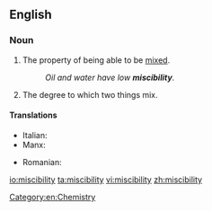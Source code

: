 ==English==

===Noun===
{{en-noun|~|miscibilities}}

# The property of being able to be [[mix]]ed.
#: ''Oil and water have low '''miscibility'''.''
# The degree to which two things mix.

====Translations====
{{trans-top|the property of being able to be mixed}}
* Italian: {{t-|it|miscibilità|f}}
* Manx: {{t-|gv|so-vestaght|f}}
{{trans-mid}}
* Romanian: {{t-|ro|miscibilitate|f}}
{{trans-bottom}}

[[Category:en:Chemistry]]

[[io:miscibility]]
[[ta:miscibility]]
[[vi:miscibility]]
[[zh:miscibility]]